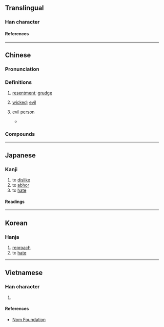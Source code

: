 {{character info}}
==Translingual==

===Han character===
{{Han char|rn=61|rad=心|as=12|sn=16|four=08334|canj=XYKP,YKP|ids=⿱敦心}}

====References====
{{Han ref|kx=0403.050|dkj=11226|dj=0743.100|hdz=42351.050|uh=619D}}

----

==Chinese==
{{zh-forms}}

===Pronunciation===
{{zh-pron
|m=duì
|m-s=
|dg=
|c=deoi6
|c-t=
|g=
|h=pfs=
|j=
|mb=
|md=
|mn=
|mn-t=
|w=
|x=
|mc=y
|oc=y
|cat=n,a
}}

===Definitions===
{{zh-hanzi}}

# {{zh-o}} [[resentment]]; [[grudge]]
# {{zh-o}} [[wicked]]; [[evil]]
# {{zh-o}} [[evil]] [[person]]
#* {{zh-x|大奸 巨憝 惡{è}貫滿盈 @^毛 匪 @^澤東 斃命 ^北平|Criminal Traitor Mao Bandit Tsetung Dies in Peiping|M-TW|ref='''1976''' September 10, in {{w|zh|China Times}}}}

===Compounds===
{{zh-der|元惡大憝|大憝}}

----

==Japanese==

===Kanji===
{{ja-kanji|grade=|rs=心12}}

# to [[dislike]]
# to [[abhor]]
# to [[hate]]

====Readings====
{{ja-readings
|on=たい, ずい, だい
|kun=うらむ
}}

----

==Korean==

===Hanja===
{{ko-hanja|hangeul=[[돈]]|eumhun=|rv=don|mr=ton|y=ton}}

# [[reproach]]
# to [[hate]]

----

==Vietnamese==

===Han character===
{{vi-readings|rs=心12|reading=đội}}

# {{rfdef|vi|sort=心12}}

====References====
* [http://nomfoundation.org/common/nom_details.php?codepoint=619d Nom Foundation]